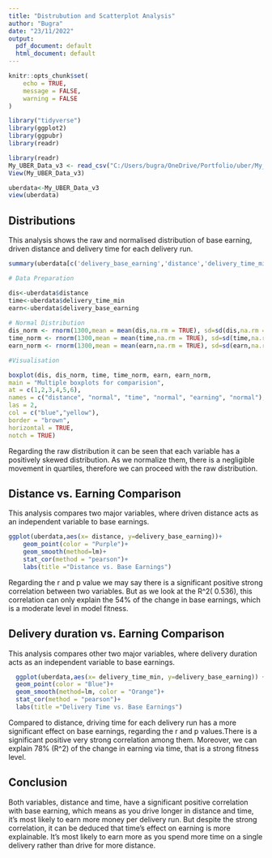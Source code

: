 ---
title: "Distrubution and Scatterplot Analysis"
author: "Bugra"
date: "23/11/2022"
output:
  pdf_document: default
  html_document: default
---

```{r setup, include=FALSE}
knitr::opts_chunk$set(
	echo = TRUE,
	message = FALSE,
	warning = FALSE
)
```
```{r installing packages, message=FALSE, warning=FALSE, include=FALSE, paged.print=FALSE}
library("tidyverse")
library(ggplot2)
library(ggpubr)
library(readr)
```

```{r getting data set, include=FALSE}
library(readr)
My_UBER_Data_v3 <- read_csv("C:/Users/bugra/OneDrive/Portfolio/uber/My_UBER_Data_v3.csv")
View(My_UBER_Data_v3)

uberdata<-My_UBER_Data_v3
view(uberdata)
```

## Distributions

This analysis shows the raw and normalised distribution of base earning, driven distance and delivery time for each delivery run. 

```{r descriptive analysis}
summary(uberdata[c('delivery_base_earning','distance','delivery_time_min')])

```
```{r whisker analysis}
# Data Preparation

dis<-uberdata$distance
time<-uberdata$delivery_time_min
earn<-uberdata$delivery_base_earning
  
# Normal Distribution
dis_norm <- rnorm(1300,mean = mean(dis,na.rm = TRUE), sd=sd(dis,na.rm = TRUE))
time_norm <- rnorm(1300,mean = mean(time,na.rm = TRUE), sd=sd(time,na.rm = TRUE))
earn_norm <- rnorm(1300,mean = mean(earn,na.rm = TRUE), sd=sd(earn,na.rm = TRUE))

#Visualisation

boxplot(dis, dis_norm, time, time_norm, earn, earn_norm,
main = "Multiple boxplots for comparision",
at = c(1,2,3,4,5,6),
names = c("distance", "normal", "time", "normal", "earning", "normal"),
las = 2,
col = c("blue","yellow"),
border = "brown",
horizontal = TRUE,
notch = TRUE)
```


Regarding the raw distribution it can be seen that each variable has a positively skewed distribution. As we normalize them, there is a negligible movement in quartiles, therefore we can proceed with the raw distribution.


## Distance vs. Earning Comparison

This analysis compares two major variables, where driven distance acts as an independent variable to base earnings.

```{r scatterplot analysis for distance}
ggplot(uberdata,aes(x= distance, y=delivery_base_earning))+
    geom_point(color = "Purple")+
    geom_smooth(method=lm)+
    stat_cor(method = "pearson")+
    labs(title ="Distance vs. Base Earnings")

```

Regarding the r and p value we may say there is a significant positive strong correlation between two variables. But as we look at the R^2( 0.536), this correlation can only explain the 54% of the change in base earnings, which is a moderate level in model fitness.


## Delivery duration vs. Earning Comparison

This analysis compares other two major variables, where delivery duration acts as an independent variable to base earnings.

```{r pressure, echo=TRUE}
  ggplot(uberdata,aes(x= delivery_time_min, y=delivery_base_earning)) +
  geom_point(color = "Blue")+
  geom_smooth(method=lm, color = "Orange")+
  stat_cor(method = "pearson")+
  labs(title ="Delivery Time vs. Base Earnings")

```


Compared to distance, driving time for each delivery run has a more significant effect on base earnings, regarding the r and p values.There is a significant positive very strong correlation among them. Moreover, we can explain 78% (R^2) of the change in earning via time, that is a strong fitness level.

## Conclusion

Both variables, distance and time, have a significant positive correlation with base earning, which means as you drive longer in distance and time, it's most likely to earn more money per delivery run. But despite the strong correlation, it can be deduced that time's effect on earning is more explainable. It's most likely to earn more as you spend more time on a single delivery rather than drive for more distance. 

